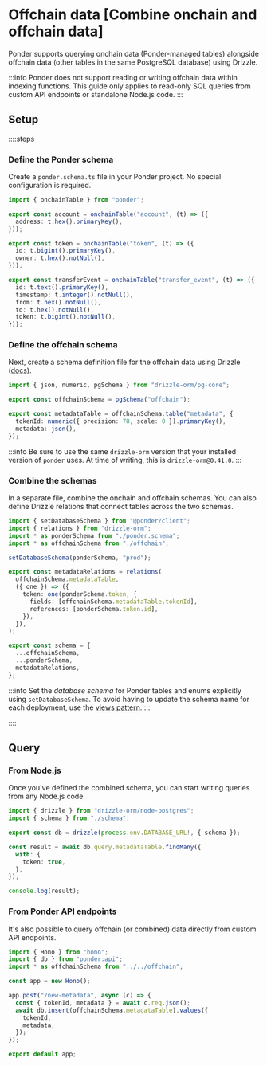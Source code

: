 # Offchain data [Combine onchain and offchain data]

Ponder supports querying onchain data (Ponder-managed tables) alongside offchain data (other tables in the same PostgreSQL database) using Drizzle.

:::info
  Ponder does not support reading or writing offchain data within indexing functions. This guide only applies to read-only SQL queries from custom API endpoints or standalone Node.js code.
:::

## Setup

::::steps

### Define the Ponder schema

Create a `ponder.schema.ts` file in your Ponder project. No special configuration is required.

```ts [ponder.schema.ts]
import { onchainTable } from "ponder";

export const account = onchainTable("account", (t) => ({
  address: t.hex().primaryKey(),
}));

export const token = onchainTable("token", (t) => ({
  id: t.bigint().primaryKey(),
  owner: t.hex().notNull(),
}));

export const transferEvent = onchainTable("transfer_event", (t) => ({
  id: t.text().primaryKey(),
  timestamp: t.integer().notNull(),
  from: t.hex().notNull(),
  to: t.hex().notNull(),
  token: t.bigint().notNull(),
}));
```

### Define the offchain schema

Next, create a schema definition file for the offchain data using Drizzle ([docs](https://orm.drizzle.team/docs/sql-schema-declaration#example)).

```ts [offchain.ts]
import { json, numeric, pgSchema } from "drizzle-orm/pg-core";

export const offchainSchema = pgSchema("offchain");

export const metadataTable = offchainSchema.table("metadata", {
  tokenId: numeric({ precision: 78, scale: 0 }).primaryKey(),
  metadata: json(),
});
```

:::info
  Be sure to use the same `drizzle-orm` version that your installed version of `ponder` uses. At time of writing, this is `drizzle-orm@0.41.0`.
:::

### Combine the schemas

In a separate file, combine the onchain and offchain schemas. You can also define Drizzle relations that connect tables across the two schemas.

```ts [schema.ts]
import { setDatabaseSchema } from "@ponder/client";
import { relations } from "drizzle-orm";
import * as ponderSchema from "./ponder.schema";
import * as offchainSchema from "./offchain";

setDatabaseSchema(ponderSchema, "prod");

export const metadataRelations = relations(
  offchainSchema.metadataTable,
  ({ one }) => ({
    token: one(ponderSchema.token, {
      fields: [offchainSchema.metadataTable.tokenId],
      references: [ponderSchema.token.id],
    }),
  }),
);

export const schema = {
  ...offchainSchema,
  ...ponderSchema,
  metadataRelations,
};
```

:::info
  Set the _database schema_ for Ponder tables and enums explicitly using `setDatabaseSchema`. To avoid having to update the schema name for each deployment, use the [views pattern](/docs/production/self-hosting#views-pattern).
:::

::::

## Query

### From Node.js

Once you've defined the combined schema, you can start writing queries from any Node.js code.

```ts [index.ts]
import { drizzle } from "drizzle-orm/node-postgres";
import { schema } from "./schema";

export const db = drizzle(process.env.DATABASE_URL!, { schema });

const result = await db.query.metadataTable.findMany({
  with: {
    token: true,
  },
});

console.log(result);
```

### From Ponder API endpoints

It's also possible to query offchain (or combined) data directly from custom API endpoints.

```ts [api/index.ts]
import { Hono } from "hono";
import { db } from "ponder:api";
import * as offchainSchema from "../../offchain";

const app = new Hono();

app.post("/new-metadata", async (c) => {
  const { tokenId, metadata } = await c.req.json();
  await db.insert(offchainSchema.metadataTable).values({
    tokenId,
    metadata,
  });
});

export default app;
```